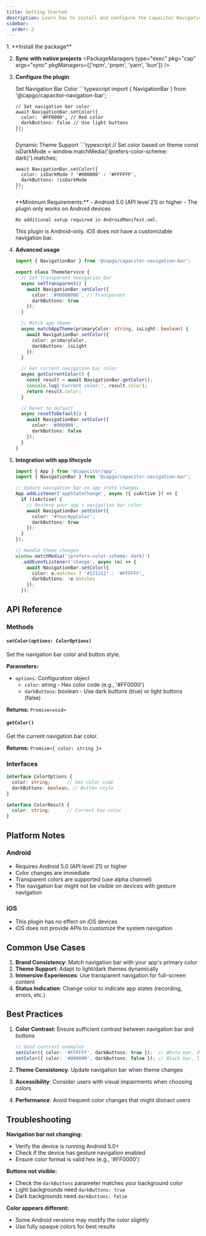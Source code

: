```yaml
---
title: Getting Started
description: Learn how to install and configure the Capacitor Navigation Bar plugin to customize the Android navigation bar color and style.
sidebar:
  order: 2
---
```



<Steps>
1. **Install the package**
   <PackageManagers pkg="@capgo/capacitor-navigation-bar" pkgManagers={['npm', 'pnpm', 'yarn', 'bun']} />

2. **Sync with native projects**
   <PackageManagers type="exec" pkg="cap" args="sync" pkgManagers={['npm', 'pnpm', 'yarn', 'bun']} />

3. **Configure the plugin**
   
   <CardGrid>
     <MicroCard>
       <span slot="title">Set Navigation Bar Color</span>
       ```typescript
       import { NavigationBar } from '@capgo/capacitor-navigation-bar';

       // Set navigation bar color
       await NavigationBar.setColor({
         color: '#FF0000', // Red color
         darkButtons: false // Use light buttons
       });
       ```
     </MicroCard>
     <MicroCard>
       <span slot="title">Dynamic Theme Support</span>
       ```typescript
       // Set color based on theme
       const isDarkMode = window.matchMedia('(prefers-color-scheme: dark)').matches;
       
       await NavigationBar.setColor({
         color: isDarkMode ? '#000000' : '#FFFFFF',
         darkButtons: !isDarkMode
       });
       ```
     </MicroCard>
   </CardGrid>

   <Tabs>
     <TabItem label="Android">
       **Minimum Requirements:**
       - Android 5.0 (API level 21) or higher
       - The plugin only works on Android devices
       
       No additional setup required in AndroidManifest.xml.
     </TabItem>
     <TabItem label="iOS">
       This plugin is Android-only. iOS does not have a customizable navigation bar.
     </TabItem>
   </Tabs>

4. **Advanced usage**
   ```typescript
   import { NavigationBar } from '@capgo/capacitor-navigation-bar';

   export class ThemeService {
     // Set transparent navigation bar
     async setTransparent() {
       await NavigationBar.setColor({
         color: '#00000000', // Transparent
         darkButtons: true
       });
     }

     // Match app theme
     async matchAppTheme(primaryColor: string, isLight: boolean) {
       await NavigationBar.setColor({
         color: primaryColor,
         darkButtons: isLight
       });
     }

     // Get current navigation bar color
     async getCurrentColor() {
       const result = await NavigationBar.getColor();
       console.log('Current color:', result.color);
       return result.color;
     }

     // Reset to default
     async resetToDefault() {
       await NavigationBar.setColor({
         color: '#000000',
         darkButtons: false
       });
     }
   }
   ```

5. **Integration with app lifecycle**
   ```typescript
   import { App } from '@capacitor/app';
   import { NavigationBar } from '@capgo/capacitor-navigation-bar';

   // Update navigation bar on app state changes
   App.addListener('appStateChange', async ({ isActive }) => {
     if (isActive) {
       // Restore your app's navigation bar color
       await NavigationBar.setColor({
         color: '#YourAppColor',
         darkButtons: true
       });
     }
   });

   // Handle theme changes
   window.matchMedia('(prefers-color-scheme: dark)')
     .addEventListener('change', async (e) => {
       await NavigationBar.setColor({
         color: e.matches ? '#121212' : '#FFFFFF',
         darkButtons: !e.matches
       });
     });
   ```
</Steps>

## API Reference

### Methods

#### `setColor(options: ColorOptions)`
Set the navigation bar color and button style.

**Parameters:**
- `options`: Configuration object
  - `color`: string - Hex color code (e.g., '#FF0000')
  - `darkButtons`: boolean - Use dark buttons (true) or light buttons (false)

**Returns:** `Promise<void>`

#### `getColor()`
Get the current navigation bar color.

**Returns:** `Promise<{ color: string }>`

### Interfaces

```typescript
interface ColorOptions {
  color: string;      // Hex color code
  darkButtons: boolean; // Button style
}

interface ColorResult {
  color: string;      // Current hex color
}
```

## Platform Notes

### Android
- Requires Android 5.0 (API level 21) or higher
- Color changes are immediate
- Transparent colors are supported (use alpha channel)
- The navigation bar might not be visible on devices with gesture navigation

### iOS
- This plugin has no effect on iOS devices
- iOS does not provide APIs to customize the system navigation

## Common Use Cases

1. **Brand Consistency**: Match navigation bar with your app's primary color
2. **Theme Support**: Adapt to light/dark themes dynamically
3. **Immersive Experiences**: Use transparent navigation for full-screen content
4. **Status Indication**: Change color to indicate app states (recording, errors, etc.)

## Best Practices

1. **Color Contrast**: Ensure sufficient contrast between navigation bar and buttons
   ```typescript
   // Good contrast examples
   setColor({ color: '#FFFFFF', darkButtons: true });  // White bar, dark buttons
   setColor({ color: '#000000', darkButtons: false }); // Black bar, light buttons
   ```

2. **Theme Consistency**: Update navigation bar when theme changes
3. **Accessibility**: Consider users with visual impairments when choosing colors
4. **Performance**: Avoid frequent color changes that might distract users

## Troubleshooting

**Navigation bar not changing:**
- Verify the device is running Android 5.0+
- Check if the device has gesture navigation enabled
- Ensure color format is valid hex (e.g., '#FF0000')

**Buttons not visible:**
- Check the `darkButtons` parameter matches your background color
- Light backgrounds need `darkButtons: true`
- Dark backgrounds need `darkButtons: false`

**Color appears different:**
- Some Android versions may modify the color slightly
- Use fully opaque colors for best results
